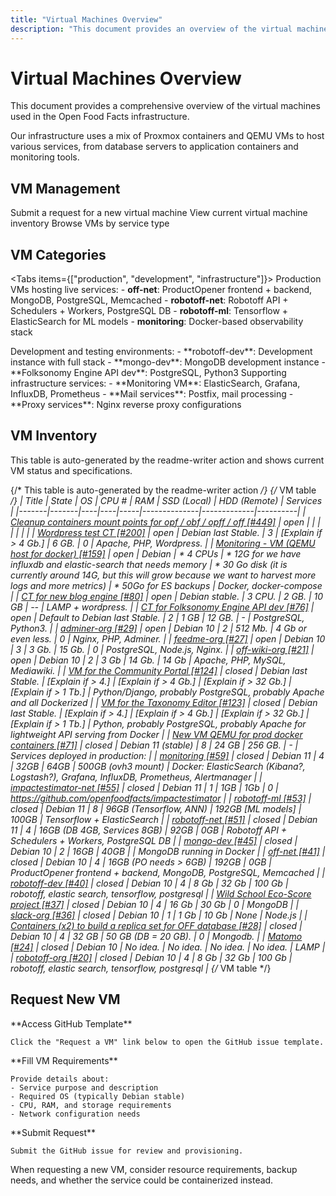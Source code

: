 ```yaml
---
title: "Virtual Machines Overview"
description: "This document provides an overview of the virtual machines used in the Open Food Facts infrastructure. It details their specifications, including operating system, CPU, RAM, storage, and the services they host. The document also includes a table summarizing various VMs and their current status."
---
```



# Virtual Machines Overview

This document provides a comprehensive overview of the virtual machines used in the Open Food Facts infrastructure.

<Callout type="info">
Our infrastructure uses a mix of Proxmox containers and QEMU VMs to host various services, from database servers to application containers and monitoring tools.
</Callout>

## VM Management

<Cards>
  <Card title="Request New VM" href="https://github.com/openfoodfacts/openfoodfacts-infrastructure/issues/new?assignees=cquest&labels=container&template=vm-template.md&title=">
    Submit a request for a new virtual machine
  </Card>
  <Card title="Active VMs" href="#vm-inventory">
    View current virtual machine inventory
  </Card>
  <Card title="VM Categories" href="#vm-categories">
    Browse VMs by service type
  </Card>
</Cards>

## VM Categories

<Tabs items={["production", "development", "infrastructure"]}>
  <Tab value="production">
    Production VMs hosting live services:
    - **off-net**: ProductOpener frontend + backend, MongoDB, PostgreSQL, Memcached
    - **robotoff-net**: Robotoff API + Schedulers + Workers, PostgreSQL DB
    - **robotoff-ml**: Tensorflow + ElasticSearch for ML models
    - **monitoring**: Docker-based observability stack
  </Tab>
  
  <Tab value="development">
    Development and testing environments:
    - **robotoff-dev**: Development instance with full stack
    - **mongo-dev**: MongoDB development instance
    - **Folksonomy Engine API dev**: PostgreSQL, Python3
  </Tab>
  
  <Tab value="infrastructure">
    Supporting infrastructure services:
    - **Monitoring VM**: ElasticSearch, Grafana, InfluxDB, Prometheus
    - **Mail services**: Postfix, mail processing
    - **Proxy services**: Nginx reverse proxy configurations
  </Tab>
</Tabs>

## VM Inventory

<Callout type="info">
This table is auto-generated by the readme-writer action and shows current VM status and specifications.
</Callout>

{/* This table is auto-generated by the readme-writer action */}
{/* VM table */}
| Title | State | OS | CPU # | RAM | SSD (Local) | HDD (Remote) | Services |
|-------|-------|----|----|-----|--------------|-------------|----------|
| [Cleanup containers mount points for opf / obf / opff / off [#449]](https://github.com/openfoodfacts/openfoodfacts-infrastructure/issues/449) | open | | | | | | |
| [Wordpress test CT [#200]](https://github.com/openfoodfacts/openfoodfacts-infrastructure/issues/200) | open | Debian last Stable. | 3 | [Explain if > 4 Gb.] | 6 GB. | 0 | Apache, PHP, Wordpress. |
| [Monitoring - VM (QEMU host for docker) [#159]](https://github.com/openfoodfacts/openfoodfacts-infrastructure/issues/159) | open | Debian | * 4 CPUs | * 12G for we have influxdb and elastic-search that needs memory | * 30 Go disk (it is currently around 14G, but this will grow because we want to harvest more logs and more metrics) | * 50Go for ES backups | Docker, docker-compose |
| [CT for new blog engine [#80]](https://github.com/openfoodfacts/openfoodfacts-infrastructure/issues/80) | open | Debian stable. | 3 CPU. | 2 GB. | 10 GB | -- | LAMP + wordpress. |
| [CT for Folksonomy Engine API dev [#76]](https://github.com/openfoodfacts/openfoodfacts-infrastructure/issues/76) | open | Default to Debian last Stable. | 2 | 1 GB | 12 GB. | - | PostgreSQL, Python3. |
| [adminer-org [#29]](https://github.com/openfoodfacts/openfoodfacts-infrastructure/issues/29) | open | Debian 10 | 2 | 512 Mb. | 4 Gb or even less. | 0 | Nginx, PHP, Adminer. |
| [feedme-org [#27]](https://github.com/openfoodfacts/openfoodfacts-infrastructure/issues/27) | open | Debian 10 | 3 | 3 Gb. | 15 Gb. | 0 | PostgreSQL, Node.js, Nginx. |
| [off-wiki-org [#21]](https://github.com/openfoodfacts/openfoodfacts-infrastructure/issues/21) | open | Debian 10 | 2 | 3 Gb | 14 Gb. | 14 Gb | Apache, PHP, MySQL, Mediawiki. |
| [VM for the Community Portal [#124]](https://github.com/openfoodfacts/openfoodfacts-infrastructure/issues/124) | closed | Debian last Stable. | [Explain if > 4.] | [Explain if > 4 Gb.] | [Explain if > 32 Gb.] | [Explain if > 1 Tb.] | Python/Django, probably PostgreSQL, probably Apache and all Dockerized |
| [VM for the Taxonomy Editor [#123]](https://github.com/openfoodfacts/openfoodfacts-infrastructure/issues/123) | closed | Debian last Stable. | [Explain if > 4.] | [Explain if > 4 Gb.] | [Explain if > 32 Gb.] | [Explain if > 1 Tb.] | Python, probably PostgreSQL, probably Apache for lightweight API serving from Docker |
| [New VM QEMU for prod docker containers [#71]](https://github.com/openfoodfacts/openfoodfacts-infrastructure/issues/71) | closed | Debian 11 (stable) | 8 | 24 GB | 256 GB. | - | Services deployed in production: |
| [monitoring [#59]](https://github.com/openfoodfacts/openfoodfacts-infrastructure/issues/59) | closed | Debian 11 | 4 | 32GB | 64GB | 500GB (ovh3 mount) | Docker: ElasticSearch (Kibana?, Logstash?), Grafana, InfluxDB, Prometheus, Alertmanager |
| [impactestimator-net [#55]](https://github.com/openfoodfacts/openfoodfacts-infrastructure/issues/55) | closed | Debian 11 | 1 | 1GB | 1Gb | 0 | https://github.com/openfoodfacts/impactestimator |
| [robotoff-ml [#53]](https://github.com/openfoodfacts/openfoodfacts-infrastructure/issues/53) | closed | Debian 11 | 8 | 96GB (Tensorflow, ANN) | 192GB [ML models] | 100GB | Tensorflow + ElasticSearch |
| [robotoff-net [#51]](https://github.com/openfoodfacts/openfoodfacts-infrastructure/issues/51) | closed | Debian 11 | 4 | 16GB (DB 4GB, Services 8GB) | 92GB | 0GB | Robotoff API + Schedulers + Workers, PostgreSQL DB |
| [mongo-dev [#45]](https://github.com/openfoodfacts/openfoodfacts-infrastructure/issues/45) | closed | Debian 10 | 2 | 16GB | 40GB | | MongoDB running in Docker |
| [off-net [#41]](https://github.com/openfoodfacts/openfoodfacts-infrastructure/issues/41) | closed | Debian 10 | 4 | 16GB (PO needs > 6GB) | 192GB | 0GB | ProductOpener frontend + backend, MongoDB, PostgreSQL, Memcached |
| [robotoff-dev [#40]](https://github.com/openfoodfacts/openfoodfacts-infrastructure/issues/40) | closed | Debian 10 | 4 | 8 Gb | 32 Gb | 100 Gb | robotoff, elastic search, tensorflow, postgresql |
| [Wild School Eco-Score project [#37]](https://github.com/openfoodfacts/openfoodfacts-infrastructure/issues/37) | closed | Debian 10 | 4 | 16 Gb | 30 Gb | 0 | MongoDB |
| [slack-org [#36]](https://github.com/openfoodfacts/openfoodfacts-infrastructure/issues/36) | closed | Debian 10 | 1 | 1 Gb | 10 Gb | None | Node.js |
| [Containers (x2) to build a replica set for OFF database [#28]](https://github.com/openfoodfacts/openfoodfacts-infrastructure/issues/28) | closed | Debian 10 | 4 | 32 GB | 50 GB (DB = 20 GB). | 0 | Mongodb. |
| [Matomo [#24]](https://github.com/openfoodfacts/openfoodfacts-infrastructure/issues/24) | closed | Debian 10 | No idea. | No idea. | No idea. | No idea. | LAMP |
| [robotoff-org [#20]](https://github.com/openfoodfacts/openfoodfacts-infrastructure/issues/20) | closed | Debian 10 | 4 | 8 Gb | 32 Gb | 100 Gb | robotoff, elastic search, tensorflow, postgresql |
{/* VM table */}

## Request New VM

<Steps>
  <Step>
    **Access GitHub Template**
    
    Click the "Request a VM" link below to open the GitHub issue template.
  </Step>
  
  <Step>
    **Fill VM Requirements**
    
    Provide details about:
    - Service purpose and description
    - Required OS (typically Debian stable)
    - CPU, RAM, and storage requirements
    - Network configuration needs
  </Step>
  
  <Step>
    **Submit Request**
    
    Submit the GitHub issue for review and provisioning.
  </Step>
</Steps>

<Card 
  title="Request a VM" 
  href="https://github.com/openfoodfacts/openfoodfacts-infrastructure/issues/new?assignees=cquest&labels=container&template=vm-template.md&title="
  description="Submit a request for a new virtual machine using the GitHub issue template"
/>

<Callout type="info">
When requesting a new VM, consider resource requirements, backup needs, and whether the service could be containerized instead.
</Callout>